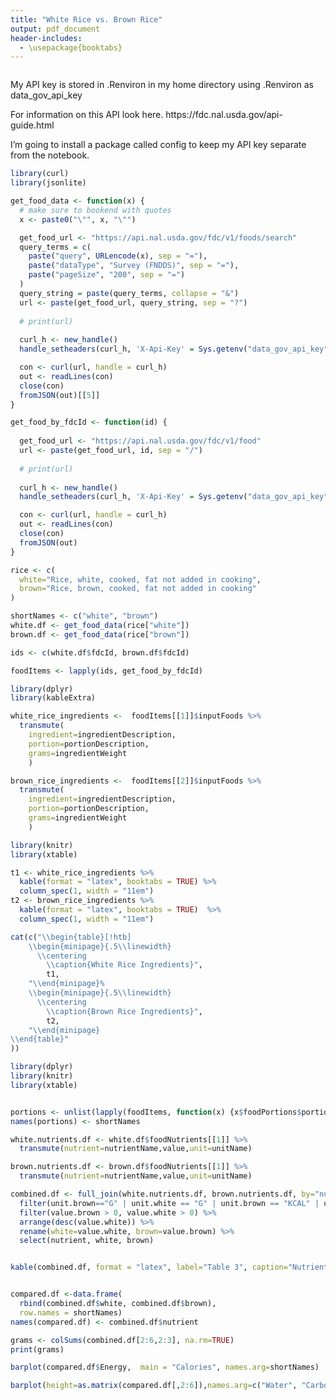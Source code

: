 ```yaml
---
title: "White Rice vs. Brown Rice"
output: pdf_document
header-includes:
  - \usepackage{booktabs}
---
```


```r
```

My API key is stored in .Renviron in my home directory using .Renviron as
data_gov_api_key

For information on this API look here.
https://fdc.nal.usda.gov/api-guide.html

I'm going to install a package called config to keep my API key separate from the 
notebook.



```r
library(curl)
library(jsonlite)

get_food_data <- function(x) {
  # make sure to bookend with quotes
  x <- paste0("\"", x, "\"")

  get_food_url <- "https://api.nal.usda.gov/fdc/v1/foods/search"
  query_terms = c(
    paste("query", URLencode(x), sep = "="),
    paste("dataType", "Survey (FNDDS)", sep = "="),
    paste("pageSize", "200", sep = "=")
  )
  query_string = paste(query_terms, collapse = "&")
  url <- paste(get_food_url, query_string, sep = "?")
  
  # print(url)
  
  curl_h <- new_handle()
  handle_setheaders(curl_h, 'X-Api-Key' = Sys.getenv("data_gov_api_key") )

  con <- curl(url, handle = curl_h)
  out <- readLines(con)
  close(con)
  fromJSON(out)[[5]]
}

get_food_by_fdcId <- function(id) {
  
  get_food_url <- "https://api.nal.usda.gov/fdc/v1/food"
  url <- paste(get_food_url, id, sep = "/")
  
  # print(url)
  
  curl_h <- new_handle()
  handle_setheaders(curl_h, 'X-Api-Key' = Sys.getenv("data_gov_api_key") )

  con <- curl(url, handle = curl_h)
  out <- readLines(con)
  close(con)
  fromJSON(out)
}

```

```r
rice <- c(
  white="Rice, white, cooked, fat not added in cooking",
  brown="Rice, brown, cooked, fat not added in cooking"
)

shortNames <- c("white", "brown")
white.df <- get_food_data(rice["white"])
brown.df <- get_food_data(rice["brown"])

ids <- c(white.df$fdcId, brown.df$fdcId)

foodItems <- lapply(ids, get_food_by_fdcId)

```

```r
library(dplyr)
library(kableExtra)

white_rice_ingredients <-  foodItems[[1]]$inputFoods %>%
  transmute(
    ingredient=ingredientDescription,
    portion=portionDescription,
    grams=ingredientWeight
    ) 

brown_rice_ingredients <-  foodItems[[2]]$inputFoods %>%
  transmute(
    ingredient=ingredientDescription,
    portion=portionDescription,
    grams=ingredientWeight
    )

```


```r
library(knitr)
library(xtable)

t1 <- white_rice_ingredients %>%
  kable(format = "latex", booktabs = TRUE) %>%
  column_spec(1, width = "11em")
t2 <- brown_rice_ingredients %>%
  kable(format = "latex", booktabs = TRUE)  %>%
  column_spec(1, width = "11em")

cat(c("\\begin{table}[!htb]
    \\begin{minipage}{.5\\linewidth}
      \\centering
        \\caption{White Rice Ingredients}",
        t1,
    "\\end{minipage}%
    \\begin{minipage}{.5\\linewidth}
      \\centering
        \\caption{Brown Rice Ingredients}",
        t2,
    "\\end{minipage} 
\\end{table}"
))

```


```r
library(dplyr)
library(knitr)
library(xtable)


portions <- unlist(lapply(foodItems, function(x) {x$foodPortions$portionDescription[1]}))
names(portions) <- shortNames

white.nutrients.df <- white.df$foodNutrients[[1]] %>%
  transmute(nutrient=nutrientName,value,unit=unitName)

brown.nutrients.df <- brown.df$foodNutrients[[1]] %>%
  transmute(nutrient=nutrientName,value,unit=unitName)

combined.df <- full_join(white.nutrients.df, brown.nutrients.df, by="nutrient", suffix=c(".white",".brown")) %>%
  filter(unit.brown=="G" | unit.white == "G" | unit.brown == "KCAL" | unit.white == "KCAL") %>%
  filter(value.brown > 0, value.white > 0) %>%
  arrange(desc(value.white)) %>%
  rename(white=value.white, brown=value.brown) %>%
  select(nutrient, white, brown)


kable(combined.df, format = "latex", label="Table 3", caption="Nutrient List", booktabs = TRUE) 


compared.df <-data.frame(
  rbind(combined.df$white, combined.df$brown),
  row.names = shortNames)
names(compared.df) <- combined.df$nutrient

grams <- colSums(combined.df[2:6,2:3], na.rm=TRUE)
print(grams)

barplot(compared.df$Energy,  main = "Calories", names.arg=shortNames)
```

```r
barplot(height=as.matrix(compared.df[,2:6]),names.arg=c("Water", "Carbohydrates", "Protein", "Fiber", "Lipids"), main="Nutrients", legend.text = shortNames, beside=TRUE, log = "y", args.legend = list(x = 'topright'))


```

